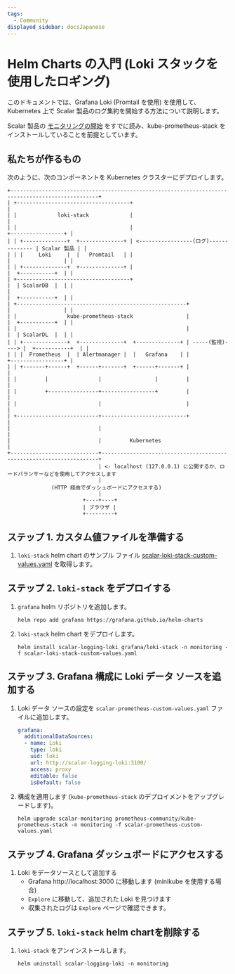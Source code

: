 ```yaml
---
tags:
  - Community
displayed_sidebar: docsJapanese
---
```


# Helm Charts の入門 (Loki スタックを使用したロギング)


<TranslationBanner />

このドキュメントでは、Grafana Loki (Promtail を使用) を使用して、Kubernetes 上で Scalar 製品のログ集約を開始する方法について説明します。

Scalar 製品の [モニタリングの開始](getting-started-monitoring.mdx) をすでに読み、kube-prometheus-stack をインストールしていることを前提としています。

## 私たちが作るもの

次のように、次のコンポーネントを Kubernetes クラスターにデプロイします。

```
+--------------------------------------------------------------------------------------------------+
| +------------------------------------+                                                           |
| |             loki-stack             |                                                           |
| |                                    |                                       +-----------------+ |
| | +--------------+  +--------------+ | <-----------------(ログ)-------------- | Scalar 製品 | |
| | |     Loki     |  |   Promtail   | |                                       |                 | |
| | +--------------+  +--------------+ |                                       |  +-----------+  | |
| +------------------------------------+                                       |  | ScalarDB  |  | |
|                                                                              |  +-----------+  | |
| +------------------------------------------------------+                     |                 | |
| |                kube-prometheus-stack                 |                     |  +-----------+  | |
| |                                                      |                     |  | ScalarDL  |  | |
| | +--------------+  +--------------+  +--------------+ | -----(監視)----> |  +-----------+  | |
| | |  Prometheus  |  | Alertmanager |  |   Grafana    | |                     +-----------------+ |
| | +-------+------+  +------+-------+  +------+-------+ |                                         |
| |         |                |                 |         |                                         |
| |         +----------------+-----------------+         |                                         |
| |                          |                           |                                         |
| +--------------------------+---------------------------+                                         |
|                            |                                                                     |
|                            |         Kubernetes                                                  |
+----------------------------+---------------------------------------------------------------------+
                             | <- localhost (127.0.0.1) に公開するか、ロードバランサーなどを使用してアクセスします
                             |
              (HTTP 経由でダッシュボードにアクセスする)
                             |
                        +----+----+
                        | ブラウザ |
                        +---------+
```

## ステップ 1. カスタム値ファイルを準備する

1. `loki-stack` helm chart のサンプル ファイル [scalar-loki-stack-custom-values.yaml](./conf/scalar-loki-stack-custom-values.yaml) を取得します。

## ステップ 2. `loki-stack` をデプロイする

1. `grafana` helm リポジトリを追加します。
   ```console
   helm repo add grafana https://grafana.github.io/helm-charts
   ```

1. `loki-stack` helm chart をデプロイします。
   ```console
   helm install scalar-logging-loki grafana/loki-stack -n monitoring -f scalar-loki-stack-custom-values.yaml
   ```

## ステップ 3. Grafana 構成に Loki データ ソースを追加する

1. Loki データ ソースの設定を `scalar-prometheus-custom-values.yaml` ファイルに追加します。
   ```yaml
   grafana:
     additionalDataSources:
     - name: Loki
       type: loki
       uid: loki
       url: http://scalar-logging-loki:3100/
       access: proxy
       editable: false
       isDefault: false
   ```

1. 構成を適用します (`kube-prometheus-stack` のデプロイメントをアップグレードします)。
   ```console
   helm upgrade scalar-monitoring prometheus-community/kube-prometheus-stack -n monitoring -f scalar-prometheus-custom-values.yaml
   ```

## ステップ 4. Grafana ダッシュボードにアクセスする

1. Loki をデータソースとして追加する
   - Grafana http://localhost:3000 に移動します (minikube を使用する場合)
   - `Explore` に移動して、追加された Loki を見つけます
   - 収集されたログは `Explore` ページで確認できます。

## ステップ 5. `loki-stack` helm chartを削除する

1. `loki-stack` をアンインストールします。
   ```console
   helm uninstall scalar-logging-loki -n monitoring
   ```
